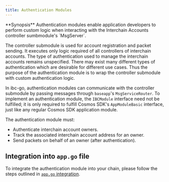 ```yaml
---
title: Authentication Modules
---
```


<Note>
**Synopsis**
Authentication modules enable application developers to perform custom logic when interacting with the Interchain Accounts controller sumbmodule's `MsgServer`.
</Note>

The controller submodule is used for account registration and packet sending. It executes only logic required of all controllers of interchain accounts. The type of authentication used to manage the interchain accounts remains unspecified. There may exist many different types of authentication which are desirable for different use cases. Thus the purpose of the authentication module is to wrap the controller submodule with custom authentication logic.

In ibc-go, authentication modules can communicate with the controller submodule by passing messages through `baseapp`'s `MsgServiceRouter`. To implement an authentication module, the `IBCModule` interface need not be fulfilled; it is only required to fulfill Cosmos SDK's `AppModuleBasic` interface, just like any regular Cosmos SDK application module.

The authentication module must:

* Authenticate interchain account owners.
* Track the associated interchain account address for an owner.
* Send packets on behalf of an owner (after authentication).

## Integration into `app.go` file

To integrate the authentication module into your chain, please follow the steps outlined in [`app.go` integration](/docs/ibc/v10.1.x/apps/interchain-accounts/integration#example-integration).
